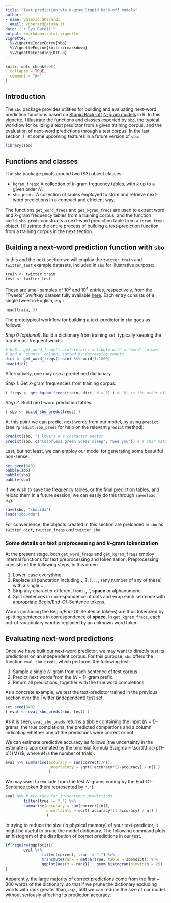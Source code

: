 ```yaml
---
title: "Text prediction via N-gram Stupid Back-off models"
author: 
- name: Valerio Gherardi
  email: vgherard@sissa.it
date: "`r Sys.Date()`"
output: rmarkdown::html_vignette
vignette: >
  %\VignetteIndexEntry{sbo}
  %\VignetteEngine{knitr::rmarkdown}
  %\VignetteEncoding{UTF-8}
---
```


```r
knitr::opts_chunk$set(
  collapse = TRUE,
  comment = "#>"
)
```

## Introduction

The `sbo` package provides utilities for building and evaluating next-word prediction functions based on [Stupid Back-off](https://www.aclweb.org/anthology/D07-1090.pdf) [N-gram models](https://en.wikipedia.org/wiki/N-gram) in R. In this vignette, I illustrate the functions and classes exported by `sbo`, the typical workflow for building a text predictor from a given training corpus, and the evaluation of next-word predictions through a test corpus. In the last section, I list some upcoming features in a future version of `sbo`.

```r
library(sbo)
```

## Functions and classes

The `sbo` package pivots around two (S3) object classes: 

* `kgram_freqs`: A collection of $k$-gram frequency tables, with $k$ up to a given order $N$. 
* `sbo_preds`: A collection of tables employed to store and retrieve next-word predictions in a compact and efficient way.

The functions `get_word_freqs` and `get_kgram_freqs` are used to extract word and $k$-gram frequency tables from a training corpus, and the function `build_sbo_preds` constructs a next-word prediction table from a `kgram_freqs` object. I illustrate the entire process of building a text-prediction function from a training corpus in the next section.

## Building a next-word prediction function with `sbo`

In this and the next section we will employ the `twitter_train` and `twitter_test` example datasets, included in `sbo` for illustrative purpose:

```r
train <- twitter_train
test <- twitter_test
```

These are small samples of $10^5$ and $10^4$ entries, respectively, from the "Tweets" Swiftkey dataset fully available [here](https://www.kaggle.com/crmercado/tweets-blogs-news-swiftkey-dataset-4million). Each entry consists of a single tweet in English, *e.g.*:

```r
head(train, 3)
```

The prototypical workflow for building a text-predictor in `sbo` goes as follows:

*Step 0 (optional)*. Build a dictionary from training set, typically keeping the top $V$ most frequent words: 
```r
# N.B.: get_word_freqs(train) returns a tibble with a 'word' column 
# and a 'counts' column, sorted by decreasing counts.
dict <- get_word_freqs(train) %$% word[1:1000]
head(dict)
```
Alternatively, one may use a predefined dictionary. 

*Step 1*. Get $k$-gram frequencies from training corpus:
```r
( freqs <- get_kgram_freqs(train, dict, N = 3) ) # 'N' is the order of n-grams
```

*Step 2*. Build next-word prediction tables:
```r
( sbo <- build_sbo_preds(freqs) )
```

At this point we can predict next words from our model, by using `predict` (see `?predict.sbo_preds` for help on the relevant `predict` method):

```r
predict(sbo, "i love") # a character vector
predict(sbo, c("Colorless green ideas sleep", "See you")) # a char matrix
```

Last, but not least, we can employ our model for generating some beautiful non-sense:

```r
set.seed(840)
babble(sbo)
babble(sbo)
babble(sbo)
```

If we wish to save the frequency tables, or the final prediction tables, and reload them in a future session, we can easily do this through `save`/`load`, *e.g.*

```r
save(sbo, "sbo.rda")
load("sbo.rda")
```

For convenience, the objects created in this section are preloaded in `sbo` as `twitter_dict`, `twitter_freqs` and `twitter_sbo`.

### Some details on text preprocessing and $k$-gram tokenization
At the present stage, both `get_word_freqs` and `get_kgram_freqs` employ internal functions for text preprocessing and tokenization. Preprocessing consists of the following steps, in this order:

1. Lower-case everything.
1. Replace all punctation including **.**, **?**, **!**, **:**, **;** (any number of any of these) with a single **.**.
1. Strip any character different from **.**, **'**, **space** or alphanumeric.
1. Split sentences in correspondence of dots and wrap each sentence with appropriate Begin/End-Of-Sentence tokens.

Words (including the Begin/End-Of-Sentence tokens) are thus tokenized by splitting sentences in correspondence of **space**. In `get_kgram_freqs`, each out-of-vocabulary word is replaced by an unknown word token.

## Evaluating next-word predictions

Once we have built our next-word predictor, we may want to directly test its predictions on an independent corpus. For this purpose, `sbo` offers the function `eval_sbo_preds`, which performs the following test:

1. Sample a single $N$-gram from each sentence of test corpus.
1. Predict next words from the $(N-1)$-gram prefix.
1. Return all predictions, together with the true word completions.

As a concrete example, we test the text-predictor trained in the previous section over the Twitter (independent) test set.

```r
set.seed(840)
( eval <- eval_sbo_preds(sbo, test) )
```

As it is seen, `eval_sbo_preds` returns a tibble containing the input $(N-1)$-grams, the true completions, the predicted completions and a column indicating whether one of the predictions were correct or not.

We can estimate predictive accuracy as follows (the uncertainty in the estimate is approximated by the binomial formula $\sigma = \sqrt{\frac{p(1-p)}{M}}$, where $M$ is the number of trials):

```r
eval %>% summarise(accuracy = sum(correct)/n(), 
                   uncertainty = sqrt( accuracy*(1-accuracy) / n() )
                   )
```

We may want to exclude from the test $N$-grams ending by the End-Of-Sentence token (here represented by `"."`):

```r
eval %>% # Accuracy for in-sentence predictions
        filter(true != ".") %>%
        summarise(accuracy = sum(correct)/n(),
                  uncertainty = sqrt( accuracy*(1-accuracy) / n() )
                  )
```

In trying to reduce the size (in physical memory) of your text-predictor, it might be useful to prune the model dictionary. The following command plots an histogram of the distribution of correct predictions in our test.

```r
if(require(ggplot2)){
        eval %>%
                filter(correct, true != ".") %>%
                transmute(rank = match(true, table = sbo$dict)) %>%
                ggplot(aes(x = rank)) + geom_histogram(binwidth = 25)
}
```

Apparently, the large majority of correct predictions come from the first ~ 300 words of the dictionary, so that if we prune the dictionary excluding words with rank greater than, *e.g.*, 500 we can reduce the size of our model without seriously affecting its prediction accuracy.
